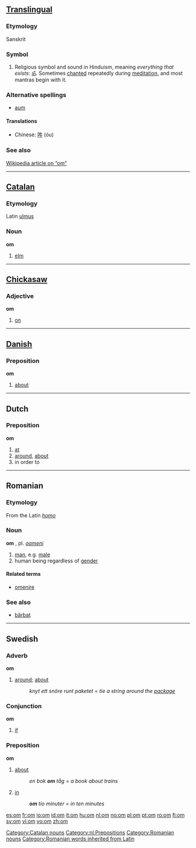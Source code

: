 ==[[Translingual]]==

===Etymology===
Sanskrit

===Symbol===

# Religious symbol and sound in Hinduism, meaning ''everything that exists'': [[ॐ]].  Sometimes [[chant|chanted]] repeatedly during [[meditation]], and most mantras begin with it.

===Alternative spellings===
*[[aum]]

====Translations====
*Chinese: [[吽]] (óu)

===See also===
[[w:om|Wikipedia article on “om”]]

----

==[[Catalan]]==

===Etymology===
Latin [[ulmus]]

===Noun===
'''om''' {{m}}

# [[elm]]

[[Category:Catalan nouns]]

----

==[[Chickasaw]]==

===Adjective===
'''om'''

# [[on]]

----

==[[Danish]]==

===Preposition===
'''om'''

# [[about]]

----

==Dutch==

===Preposition===
'''om'''

# [[at]]
# [[around]], [[about]]
# in order to

[[Category:nl:Prepositions]]

----

==Romanian==

===Etymology===
From the Latin ''[[homo]]''

===Noun===
'''om''' {{m}}, pl. ''[[oameni]]''

# [[man]], e.g. [[male]]
# human being regardless of [[gender]]

====Related terms====
*[[omenire]]

===See also===
*[[bărbat]]

[[Category:Romanian nouns]]
[[Category:Romanian words inherited from Latin]]

----

==Swedish==

===Adverb===
'''om'''

# [[around]]; [[about]]
#: ''knyt ett snöre runt paketet'' = ''tie a string around the [[package]]''

===Conjunction===
'''om'''

# [[if]]

===Preposition===
'''om'''

# [[about]]
#: ''en bok '''om''' tåg'' = ''a book about trains''
# [[in]] {{italbrac|when talking about time}}
#: '''''om''' tio minuter'' = ''in ten minutes''

[[es:om]]
[[fr:om]]
[[io:om]]
[[id:om]]
[[it:om]]
[[hu:om]]
[[nl:om]]
[[no:om]]
[[pl:om]]
[[pt:om]]
[[ro:om]]
[[fi:om]]
[[sv:om]]
[[vi:om]]
[[vo:om]]
[[zh:om]]